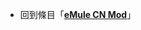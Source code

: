 {{LSR
|article = eMule CN Mod
|latest_release_version = CN-7 Build 191 Final
|latest_release_date = {{Start date and age|2008|10|11}}
}}<noinclude>
*回到條目「'''[[eMule CN Mod]]'''」
[[Category:最新穩定版模板|{{SUBPAGENAME}}]]
</noinclude>